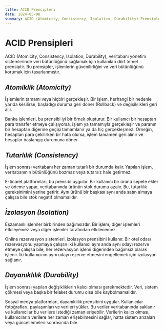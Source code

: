 ```yaml
---
title: ACID Prensipleri
date: 2024-05-08
summary: ACID (Atomicity, Consistency, Isolation, Durability) Prensipleri nedir? ACID Prensiplerinin gerçek hayattaki kullanım örnekleri.
---
```


# ACID Prensipleri

ACID (Atomicity, Consistency, Isolation, Durability), veritabanı yönetim sistemlerinde veri bütünlüğünü sağlamak için kullanılan dört temel prensiptir. Bu prensipler, işlemlerin güvenilirliğini ve veri bütünlüğünü korumak için tasarlanmıştır.

## *Atomiklik (Atomicity)*
İşlemlerin tamamı veya hiçbiri gerçekleşir. Bir işlem, herhangi bir nedenle yarıda kesilirse, başladığı duruma geri döner (Rollback) ve değişiklikleri geri alır.

Banka işlemleri, bu prensibi iyi bir örnek oluşturur. Bir kullanıcı bir hesaptan para transfer etmeye çalışıyorsa, işlem ya tamamıyla gerçekleşir ve paranın bir hesaptan diğerine geçişi tamamlanır ya da hiç gerçekleşmez. Örneğin, hesaptan para çekilirken bir hata olursa, işlem tamamen geri alınır ve hesaplar başlangıç durumuna döner.

## *Tutarlılık (Consistency)*
İşlem sonrası veritabanı her zaman tutarlı bir durumda kalır. Yapılan işlem, veritabanının bütünlüğünü bozmaz veya tutarsız hale getirmez.

E-ticaret platformları, bu prensibi uygular. Bir kullanıcı bir ürünü sepete ekler ve ödeme yapar, veritabanında ürünün stok durumu azalır. Bu, tutarlılık gereksinimini yerine getirir. Aynı ürünü bir başkası aynı anda satın almaya çalışsa bile stok negatif olmamalıdır.

## *İzolasyon (Isolation)*
Eşzamanlı işlemler birbirinden bağımsızdır. Bir işlem, diğer işlemleri etkileyemez veya diğer işlemler tarafından etkilenemez.

Online rezervasyon sistemleri, izolasyon prensibini kullanır. Bir otel odası rezervasyonu yapmaya çalışan iki kullanıcı aynı anda aynı odayı rezerve etmeye çalışsa bile, her rezervasyon işlemi diğerinden bağımsız olarak işlenir. İki kullanıcının aynı odayı rezerve etmesini engellemek için izolasyon sağlanır.

## *Dayanıklılık (Durability)*
İşlem sonrası yapılan değişikliklerin kalıcı olması gerekmektedir. Veri, sistem çökmesi veya başka bir felaket durumu olsa bile kaybolmamalıdır.

Sosyal medya platformları, dayanıklılık prensibini uygular. Kullanıcılar fotoğrafları, paylaşımları ve verileri yükler. Bu veriler veritabanında saklanır ve kullanıcılar bu verilere istediği zaman erişebilir. Verilerin kalıcı olması, kullanıcıların verilere her zaman erişebilmesini sağlar, hatta sistem arızaları veya güncellemeleri sonrasında bile.
